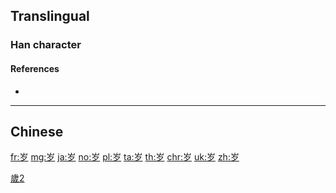 {{also|歲}}
==Translingual==
{{stroke order}}
[[Category:CJKV characters simplified differently in Japan and China|歲2]]

===Han character===
{{Han char|rn=46|rad=山|as=03|sn=6|four=|canj=UNI|ids=⿱山夕}}

====References====
* {{Han ref|kx=0307.271|hdz=10761.180|uh=5C81|ud=23681}}

----

==Chinese==
{{zh-see|歲}}

[[fr:岁]]
[[mg:岁]]
[[ja:岁]]
[[no:岁]]
[[pl:岁]]
[[ta:岁]]
[[th:岁]]
[[chr:岁]]
[[uk:岁]]
[[zh:岁]]